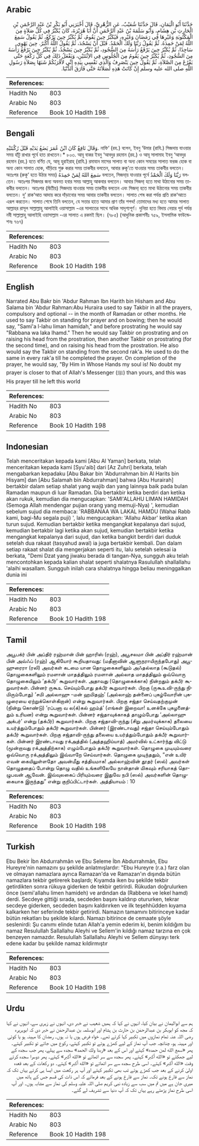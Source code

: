 ## Arabic


<div dir="rtl" lang="ar" style={{fontSize:'larger',backgroundColor:'#f8f9fa',padding:20}}>
حَدَّثَنَا أَبُو الْيَمَانِ، قَالَ حَدَّثَنَا شُعَيْبٌ، عَنِ الزُّهْرِيِّ، قَالَ أَخْبَرَنِي أَبُو بَكْرِ بْنُ عَبْدِ الرَّحْمَنِ بْنِ الْحَارِثِ بْنِ هِشَامٍ، وَأَبُو سَلَمَةَ بْنُ عَبْدِ الرَّحْمَنِ أَنَّ أَبَا هُرَيْرَةَ، كَانَ يُكَبِّرُ فِي كُلِّ صَلاَةٍ مِنَ الْمَكْتُوبَةِ وَغَيْرِهَا فِي رَمَضَانَ وَغَيْرِهِ، فَيُكَبِّرُ حِينَ يَقُومُ، ثُمَّ يُكَبِّرُ حِينَ يَرْكَعُ، ثُمَّ يَقُولُ سَمِعَ اللَّهُ لِمَنْ حَمِدَهُ‏.‏ ثُمَّ يَقُولُ رَبَّنَا وَلَكَ الْحَمْدُ‏.‏ قَبْلَ أَنْ يَسْجُدَ، ثُمَّ يَقُولُ اللَّهُ أَكْبَرُ‏.‏ حِينَ يَهْوِي سَاجِدًا، ثُمَّ يُكَبِّرُ حِينَ يَرْفَعُ رَأْسَهُ مِنَ السُّجُودِ، ثُمَّ يُكَبِّرُ حِينَ يَسْجُدُ، ثُمَّ يُكَبِّرُ حِينَ يَرْفَعُ رَأْسَهُ مِنَ السُّجُودِ، ثُمَّ يُكَبِّرُ حِينَ يَقُومُ مِنَ الْجُلُوسِ فِي الاِثْنَتَيْنِ، وَيَفْعَلُ ذَلِكَ فِي كُلِّ رَكْعَةٍ حَتَّى يَفْرُغَ مِنَ الصَّلاَةِ، ثُمَّ يَقُولُ حِينَ يَنْصَرِفُ وَالَّذِي نَفْسِي بِيَدِهِ إِنِّي لأَقْرَبُكُمْ شَبَهًا بِصَلاَةِ رَسُولِ اللَّهِ صلى الله عليه وسلم إِنْ كَانَتْ هَذِهِ لَصَلاَتَهُ حَتَّى فَارَقَ الدُّنْيَا‏.‏
</div>
<div style={{backgroundColor:'#f8f9fa',padding:20, marginBottom: 10}}><table> <thead> <tr> <th>References:</th> <th></th> </tr> </thead> <tbody><tr><td>Hadith No</td><td>803</td></tr><tr><td>Arabic No</td><td>803</td></tr><tr><td>Reference</td><td>Book 10 Hadith 198</td></tr></tbody></table></div>

## Bengali


<div dir="ltr" lang="bn" style={{fontSize:'larger',backgroundColor:'#f8f9fa',padding:20}}>
وَقَالَ نَافِعٌ كَانَ ابْنُ عُمَرَ يَضَعُ يَدَيْهِ قَبْلَ رُكْبَتَيْهِ. নাফি‘ (রহ.) বলেন, ইবনু ‘উমার (রাযি.) সিজদায় যাওয়ার সময় হাঁটু রাখার পূর্বে হাত রাখতেন।* ৮০৩. আবূ বাকর ইবনু ‘আবদুর রহমান (রহ.) ও আবূ সালামাহ ইবনু ‘আবদুর রহমান (রহ.) হতে বর্ণিত যে, আবূ হুরাইরাহ্ (রাযি.) রমাযান মাসের সালাত বা অন্য কোন সময়ের সালাত ফরজ হোক বা অন্য কোন সালাত হোক, দাঁড়িয়ে শুরু করার সময় তাকবীর বলতেন, আবার রুকূ‘তে যাওয়ার সময় তাকবীর বলতেন। অতঃপর (রুকূ‘ হতে উঠার সময়) سَمِعَ اللهُ لِمَنْ حَمِدَهُ বলতেন, সিজদা্য় যাওয়ার পূর্বে رَبَّنَا وَلَكَ الْحَمْدُ বলতেন। অতঃপর সিজদার জন্য অবনত হবার সময় আল্লাহু আকবার বলতেন। আবার সিজদা্ হতে মাথা উঠানোর সময় তাকবীর বলতেন। অতঃপর (দ্বিতীয়) সিজদায় যাওয়ার সময় তাকবীর বলতেন এবং সিজদা্ হতে মাথা উঠানোর সময় তাকবীর বলতেন। দু’ রাক‘আত আদায় করে দাঁড়ানোর সময় আবার তাকবীর বলতেন। সালাত শেষ করা পর্যন্ত প্রতি রাক‘আতে এরূপ করতেন। সালাত শেষে তিনি বলতেন, যে সত্তার হাতে আমার প্রাণ তাঁর শপথ! তোমাদের মধ্য হতে আমার সালাত আল্লাহর রাসূল সাল্লাল্লাহু আলাইহি ওয়াসাল্লাম -এর সালাতের সাথে অধিক সাদৃশ্যপূর্ণ। দুনিয়া হতে বিদায় নেয়ার পূর্ব পর্যন্ত নবী সাল্লাল্লাহু আলাইহি ওয়াসাল্লাম -এর সালাত এ রকমই ছিল। (৭৮৫) (আধুনিক প্রকাশনীঃ ৭৫৯, ইসলামিক ফাউন্ডেশনঃ ৭৬৭)
</div>
<div style={{backgroundColor:'#f8f9fa',padding:20, marginBottom: 10}}><table> <thead> <tr> <th>References:</th> <th></th> </tr> </thead> <tbody><tr><td>Hadith No</td><td>803</td></tr><tr><td>Arabic No</td><td>803</td></tr><tr><td>Reference</td><td>Book 10 Hadith 198</td></tr></tbody></table></div>

## English


<div dir="ltr" lang="en" style={{fontSize:'larger',backgroundColor:'#f8f9fa',padding:20}}>
Narrated Abu Bakr bin 'Abdur Rahman Ibn Harith bin Hisham and Abu Salama bin 'Abdur Rahman:Abu Huraira used to say Takbir in all the prayers, compulsory and optional -- in the month of Ramadan or other months. He used to say Takbir on standing for prayer and on bowing; then he would say, "Sami'a l-lahu liman hamidah," and before prostrating he would say "Rabbana wa laka lhamd." Then he would say Takbir on prostrating and on raising his head from the prostration, then another Takbir on prostrating (for the second time), and on raising his head from the prostration. He also would say the Takbir on standing from the second rak'a. He used to do the same in every rak'a till he completed the prayer. On completion of the prayer, he would say, "By Him in Whose Hands my soul is! No doubt my prayer is closer to that of Allah's Messenger (ﷺ) than yours, and this was His prayer till he left this world
</div>
<div style={{backgroundColor:'#f8f9fa',padding:20, marginBottom: 10}}><table> <thead> <tr> <th>References:</th> <th></th> </tr> </thead> <tbody><tr><td>Hadith No</td><td>803</td></tr><tr><td>Arabic No</td><td>803</td></tr><tr><td>Reference</td><td>Book 10 Hadith 198</td></tr></tbody></table></div>

## Indonesian


<div dir="ltr" lang="id" style={{fontSize:'larger',backgroundColor:'#f8f9fa',padding:20}}>
Telah menceritakan kepada kami [Abu Al Yaman] berkata, telah menceritakan kepada kami [Syu'aib] dari [Az Zuhri] berkata, telah mengabarkan kepadaku [Abu Bakar bin 'Abdurrahman bin Al Harits bin Hisyam] dan [Abu Salamah bin Abdurrahman] bahwa [Abu Hurairah] bertakbir dalam setiap shalat yang wajib dan yang lainnya baik pada bulan Ramadan maupun di luar Ramadan. Dia bertakbir ketika berdiri dan ketika akan rukuk, kemudian dia mengucapkan: 'SAMI'ALLAHU LIMAN HAMIDAH (Semoga Allah mendengar pujian orang yang memuji-Nya) ', kemudian sebelum sujud dia membaca: 'RABBANAA WA LAKAL HAMDU (Wahai Rabb kami, bagi-Mu segala puji) ', lalu mengucapkan: 'Allahu Akbar' ketika akan turun sujud. Kemudian bertakbir ketika mengangkat kepalanya dari sujud, kemudian bertakbir lagi ketika akan sujud, kemudian bertakbir ketika mengangkat kepalanya dari sujud, dan ketika bangkit berdiri dari duduk setelah dua rakaat (tasyahud awal) ia juga bertakbir kembali. Dan dalam setiap rakaat shalat dia mengerjakan seperti itu, lalu setelah selesai ia berkata, "Demi Dzat yang jiwaku berada di tangan-Nya, sungguh aku telah mencontohkan kepada kalian shalat seperti shalatnya Rasulullah shallallahu 'alaihi wasallam. Sungguh inilah cara shalatnya hingga beliau meninggalkan dunia ini
</div>
<div style={{backgroundColor:'#f8f9fa',padding:20, marginBottom: 10}}><table> <thead> <tr> <th>References:</th> <th></th> </tr> </thead> <tbody><tr><td>Hadith No</td><td>803</td></tr><tr><td>Arabic No</td><td>803</td></tr><tr><td>Reference</td><td>Book 10 Hadith 198</td></tr></tbody></table></div>

## Tamil


<div dir="ltr" lang="ta" style={{fontSize:'larger',backgroundColor:'#f8f9fa',padding:20}}>
அபூபக்ர் பின் அப்திர் ரஹ்மான் பின் ஹாரிஸ் (ரஹ்), அபூசலமா பின் அப்திர் ரஹ்மான் பின் அவ்ஃப் (ரஹ்) ஆகியோர் கூறியதாவது: (மதீனாவின் ஆளுநராயிருந்தபோது) அபூஹுரைரா (ரலி) அவர்கள் கடமை யான தொழுகைகளிலும் அஃதல்லாத (கூடுதல்) தொழுகைகளிலும் ரமளான் மாதத்திலும் ரமளான் அல்லாத மாதத்திலும் ஒவ்வொரு தொழுகையிலும் ‘தக்பீர்’ கூறுவார்கள். அதாவது (தொழுகைக்காக) நின்றதும் தக்பீர் கூறுவார்கள். பின்னர் ருகூஉ செய்யும்போது தக்பீர் கூறுவார்கள். பிறகு (ருகூஉவி-ருந்து நிமிரும்போது) ‘சமி அல்லாஹு -மன் ஹமிதஹ்’ (அல்லாஹ் தன்னைப் புகழ்வோரின் புகழுரையை ஏற்றுக்கொள்கிறான்) என்று கூறுவார்கள். பிறகு சஜ்தா செய்வதற்குமுன் (நின்று கொண்டு) ‘ரப்பனா வ ல(க்)கல் ஹம்த்’ (எங்கள் இறைவா! உனக்கே புகழனைத்தும் உரியன) என்று கூறுவார்கள். பின்னர் சஜ்தாவுக்காகத் தாழும்போது ‘அல்லாஹு அக்பர்’ என்று (தக்பீர்) கூறுவார்கள். பிறகு சஜ்தாவி-ருந்து (சிறு அமர்வுக்காக) தலையை உயர்த்தும்போதும் தக்பீர் கூறுவார்கள். பின்னர் (இரண்டாவது) சஜ்தா செய்யும்போதும் தக்பீர் கூறுவார்கள். பிறகு சஜ்தாவி-ருந்து தலையை உயர்த்தும்போதும் தக்பீர் கூறுவார்கள். பின்னர் இரண்டாவது ரக்அத்தில் (அத்தஹிய்யாத்) அமர்வில் உட்கார்ந்து விட்டு (மூன்றாவது ரக்அத்திற்காக) எழும்போதும் தக்பீர் கூறுவார்கள். தொழுகை முடியும்வரை ஒவ்வொரு ரக்அத்திலும் இவ்வாறே செய்வார்கள். தொழுகை முடிந்ததும், “என் உயிர் எவன் கையிலுள்ளதோ அவன்மீது சத்தியமாக! அல்லாஹ்வின் தூதர் (ஸல்) அவர்கள் தொழுததைப் போன்று தொழு வதில் உங்களிலேயே நான்தான் மிகவும் சரியாகத் தொழுபவன் ஆவேன். இவ்வுலகைப் பிரியும்வரை இதுவே நபி (ஸல்) அவர்களின் தொழுகையாக இருந்தது” என்று குறிப்பிட்டார்கள். அத்தியாயம் : 10
</div>
<div style={{backgroundColor:'#f8f9fa',padding:20, marginBottom: 10}}><table> <thead> <tr> <th>References:</th> <th></th> </tr> </thead> <tbody><tr><td>Hadith No</td><td>803</td></tr><tr><td>Arabic No</td><td>803</td></tr><tr><td>Reference</td><td>Book 10 Hadith 198</td></tr></tbody></table></div>

## Turkish


<div dir="ltr" lang="tr" style={{fontSize:'larger',backgroundColor:'#f8f9fa',padding:20}}>
Ebu Bekir İbn Abdurrahmân ve Ebu Seleme İbn Abdurrahmân, Ebu Hureyre'nin namazını şu şekilde anlatmışlardır: "Ebu Hureyre (r.a.) farz olan ve olmayan namazlara ayrıca Ramazan'da ve Ramazan'ın dışında bütün namazlara tekbir getirerek başlardı; Kıyamda iken bu şekilde tekbir getirdikten sonra rükuya giderken de tekbir getirirdi. Rükudan doğrulurken önce (semi'allahu limen hamideh) ve ardından da (Rabbena ve lekel hamd) derdi. Secdeye gittiği sırada, secdeden başını kaldırıp otururken, tekrar secdeye giderken, secdeden başını kaldırırken ve ilk teşehhüdden kıyama kalkarken her seferinde tekbir getirirdi. Namazın tamamını bitirinceye kadar bütün rekatları bu şekilde kılardı. Namazı bitirince de cemaate şöyle seslenirdi: Şu canımı elinde tutan Allah'a yemin ederim ki, benim kıldığım bu namaz Resulullah Sallallahu Aleyhi ve Sellem'in kıldığı namaz tarzına en çok benzeyen namazdır. Resulullah Sallallahu Aleyhi ve Sellem dünyayı terk edene kadar bu şekilde namaz kıldirmıştır
</div>
<div style={{backgroundColor:'#f8f9fa',padding:20, marginBottom: 10}}><table> <thead> <tr> <th>References:</th> <th></th> </tr> </thead> <tbody><tr><td>Hadith No</td><td>803</td></tr><tr><td>Arabic No</td><td>803</td></tr><tr><td>Reference</td><td>Book 10 Hadith 198</td></tr></tbody></table></div>

## Urdu


<div dir="rtl" lang="ur" style={{fontSize:'larger',backgroundColor:'#f8f9fa',padding:20}}>
ہم سے ابوالیمان نے بیان کیا، انہوں نے کہا کہ ہمیں شعیب نے خبر دی، انہوں نے زہری سے، انہوں نے کہا کہ مجھ کو ابوبکر بن عبدالرحمٰن بن حارث بن ہشام اور ابوسلمہ بن عبدالرحمٰن نے خبر دی کہ ابوہریرہ رضی اللہ عنہ تمام نمازوں میں تکبیر کہا کرتے تھے۔ خواہ فرض ہوں یا نہ ہوں۔ رمضان کا مہینہ ہو یا کوئی اور مہینہ ہو، چنانچہ جب آپ نماز کے لیے کھڑے ہوتے تو تکبیر کہتے، رکوع میں جاتے تو تکبیر کہتے۔ پھر «سمع الله لمن حمده‏» کہتے اور اس کے بعد «ربنا ولك الحمد‏» سجدہ سے پہلے، پھر جب سجدہ کے لیے جھکتے تو «الله أكبر‏» کہتے۔ پھر سجدہ سے سر اٹھاتے تو «الله أكبر‏» کہتے۔ پھر دوسرا سجدہ کرتے وقت «الله أكبر‏» کہتے۔ اسی طرح سجدہ سے سر اٹھاتے تو «الله أكبر‏» کہتے۔ دو رکعات کے بعد قعدہ اولیٰ کرنے کے بعد جب کھڑے ہوتے تب بھی تکبیر کہتے اور آپ ہر رکعت میں ایسا ہی کرتے یہاں تک کہ نماز سے فارغ ہونے تک۔ نماز سے فارغ ہونے کے بعد فرماتے کہ اس ذات کی قسم جس کے ہاتھ میں میری جان ہے میں تم میں سب سے زیادہ نبی کریم صلی اللہ علیہ وسلم کی نماز سے مشابہ ہوں۔ اور آپ اسی طرح نماز پڑھتے رہے یہاں تک کہ آپ دنیا سے تشریف لے گئے۔
</div>
<div style={{backgroundColor:'#f8f9fa',padding:20, marginBottom: 10}}><table> <thead> <tr> <th>References:</th> <th></th> </tr> </thead> <tbody><tr><td>Hadith No</td><td>803</td></tr><tr><td>Arabic No</td><td>803</td></tr><tr><td>Reference</td><td>Book 10 Hadith 198</td></tr></tbody></table></div>